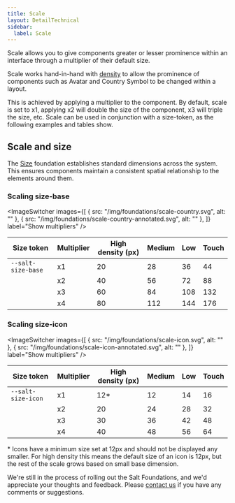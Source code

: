 ```yaml
---
title: Scale
layout: DetailTechnical
sidebar:
  label: Scale
---
```


Scale allows you to give components greater or lesser prominence within an interface through a multiplier of their default size.

Scale works hand-in-hand with [density](density) to allow the prominence of components such as Avatar and Country Symbol to be changed within a layout.

This is achieved by applying a multiplier to the component. By default, scale is set to x1, applying x2 will double the size of the component, x3 will triple the size, etc. Scale can be used in conjunction with a size-token, as the following examples and tables show.

## Scale and size

The [Size](size) foundation establishes standard dimensions across the system. This ensures components maintain a consistent spatial relationship to the elements around them.

### Scaling size-base

<ImageSwitcher
  images={[
    { src: "/img/foundations/scale-country.svg", alt: "" },
    { src: "/img/foundations/scale-country-annotated.svg", alt: "" },
  ]}
  label="Show multipliers"
/>

| Size token         | Multiplier | High density (px) | Medium | Low | Touch |
| ------------------ | ---------- | ----------------- | ------ | --- | ----- |
| `--salt-size-base` | x1         | 20                | 28     | 36  | 44    |
|                    | x2         | 40                | 56     | 72  | 88    |
|                    | x3         | 60                | 84     | 108 | 132   |
|                    | x4         | 80                | 112    | 144 | 176   |

### Scaling size-icon

<ImageSwitcher
  images={[
    { src: "/img/foundations/scale-icon.svg", alt: "" },
    { src: "/img/foundations/scale-icon-annotated.svg", alt: "" },
  ]}
  label="Show multipliers"
/>

| Size token         | Multiplier | High density (px) | Medium | Low | Touch |
| ------------------ | ---------- | ----------------- | ------ | --- | ----- |
| `--salt-size-icon` | x1         | 12\*              | 12     | 14  | 16    |
|                    | x2         | 20                | 24     | 28  | 32    |
|                    | x3         | 30                | 36     | 42  | 48    |
|                    | x4         | 40                | 48     | 56  | 64    |

\* Icons have a minimum size set at 12px and should not be displayed any smaller. For high density this means the default size of an icon is 12px, but the rest of the scale grows based on small base dimension.

<Callout title="Have some feedback?">

We're still in the process of rolling out the Salt Foundations, and we'd appreciate your thoughts and feedback. Please [contact us](../support-and-contributions/index) if you have any comments or suggestions.

</Callout>
